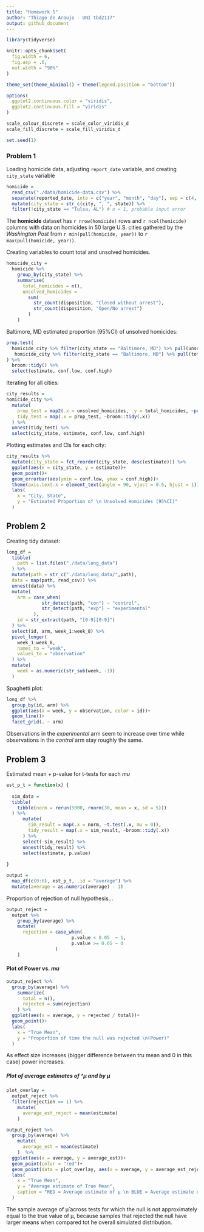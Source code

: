 ```yaml
---
title: "Homework 5"
author: "Thiago de Araujo - UNI tbd2117"
output: github_document
---
```


```r
library(tidyverse)

knitr::opts_chunk$set(
  fig.width = 6,
  fig.asp = .6,
  out.width = "90%"
)

theme_set(theme_minimal() + theme(legend.position = "bottom"))

options(
  ggplot2.continuous.color = "viridis",
  ggplot2.continuous.fill = "viridis"
)

scale_colour_discrete = scale_color_viridis_d
scale_fill_discrete = scale_fill_viridis_d

set.seed(1)
```

### Problem 1

Loading homicide data, adjusting `report_date` variable, and creating `city_state` variable

```r
homicide = 
  read_csv("./data/homicide-data.csv") %>% 
  separate(reported_date, into = c("year", "month", "day"), sep = c(4, 6)) %>% 
  mutate(city_state = str_c(city, ", ", state)) %>% 
  filter(!city_state == "Tulsa, AL") # n = 1, probable input error
```

The **homicide** dataset has `r nrow(homicide)` rows and `r ncol(homicide)` columns with data on homicides in 50 large U.S. cities gathered by the _Washington Post_ from `r min(pull(homicide, year))` to `r max(pull(homicide, year))`.

Creating variables to count total and unsolved homicides.

```r
homicide_city = 
  homicide %>% 
    group_by(city_state) %>%
    summarise(
      total_homicides = n(),
      unsolved_homicides = 
        sum(
          str_count(disposition, "Closed without arrest"), 
          str_count(disposition, "Open/No arrest")
        )
    )
```

Baltimore, MD estimated proportion (95%CI) of unsolved homicides:

```r
prop.test(
  homicide_city %>% filter(city_state == "Baltimore, MD") %>% pull(unsolved_homicides),
   homicide_city %>% filter(city_state == "Baltimore, MD") %>% pull(total_homicides)
) %>% 
  broom::tidy() %>% 
  select(estimate, conf.low, conf.high)
```

Iterating for all cities:

```r
city_results = 
homicide_city %>% 
  mutate(
    prop_test = map2(.x = unsolved_homicides, .y = total_homicides, ~prop.test(x = .x, n = .y)),
    tidy_test = map(.x = prop_test, ~broom::tidy(.x))
  ) %>% 
  unnest(tidy_test) %>% 
  select(city_state, estimate, conf.low, conf.high)
```

Plotting estimates and CIs for each city:

```r
city_results %>% 
  mutate(city_state = fct_reorder(city_state, desc(estimate))) %>% 
  ggplot(aes(x = city_state, y = estimate))+
  geom_point()+
  geom_errorbar(aes(ymin = conf.low, ymax = conf.high))+
  theme(axis.text.x = element_text(angle = 90, vjust = 0.5, hjust = 1))+
  labs(
    x = "City, State",
    y = "Estimated Proportion of \n Unsolved Homicides (95%CI)"
  )
```

## Problem 2

Creating tidy dataset:

```r
long_df = 
  tibble(
    path = list.files("./data/long_data")
  ) %>% 
  mutate(path = str_c("./data/long_data/",path),
  data = map(path, read_csv)) %>% 
  unnest(data) %>% 
  mutate(
    arm = case_when(
             str_detect(path, "con") ~ "control",
             str_detect(path, "exp") ~ "experimental"
          ),
    id = str_extract(path, "[0-9][0-9]")
  ) %>% 
  select(id, arm, week_1:week_8) %>% 
  pivot_longer(
    week_1:week_8, 
    names_to = "week",
    values_to = "observation"
  ) %>% 
  mutate(
    week = as.numeric(str_sub(week, -1))
  )
```

Spaghetti plot:

```r
long_df %>% 
  group_by(id, arm) %>% 
  ggplot(aes(x = week, y = observation, color = id))+
  geom_line()+
  facet_grid(. ~ arm)
```

Observations in the _experimental_ arm seem to increase over time while observations in the _control_ arm stay roughly the same.

## Problem 3

Estimated mean + p-value for t-tests for each _mu_

```r
est_p_t = function(x) {
  
  sim_data = 
  tibble(
    tibble(norm = rerun(5000, rnorm(30, mean = x, sd = 5)))
  ) %>% 
      mutate(
        sim_result = map(.x = norm, ~t.test(.x, mu = 0)),
        tidy_result = map(.x = sim_result, ~broom::tidy(.x))
      ) %>% 
      select(-sim_result) %>% 
      unnest(tidy_result) %>% 
      select(estimate, p.value)
  
}

output = 
  map_df(c(0:6), est_p_t, .id = "average") %>% 
  mutate(average = as.numeric(average) - 1)
```

Proportion of rejection of null hypothesis...

```r
output_reject = 
  output %>% 
    group_by(average) %>% 
    mutate(
      rejection = case_when(
                        p.value < 0.05  ~ 1,
                        p.value >= 0.05 ~ 0
                  )
    )
```

#### Plot of Power vs. _mu_

```r
output_reject %>%
  group_by(average) %>% 
    summarize(
      total = n(),
      rejected = sum(rejection)
    ) %>% 
  ggplot(aes(x = average, y = rejected / total))+
  geom_point()+
  labs(
    x = "True Mean",
    y = "Proportion of time the null was rejected \n(Power)"
  )
```

As effect size increases (bigger difference between tru mean and 0 in this case) power increases.

##### Plot of average estimates of ^μ and by μ
 

```r
plot_overlay =   
  output_reject %>%
  filter(rejection == 1) %>% 
    mutate(
      average_est_reject = mean(estimate)
    )

output_reject %>%
  group_by(average) %>% 
    mutate(
      average_est = mean(estimate)
    )  %>% 
  ggplot(aes(x = average, y = average_est))+
  geom_point(color = "red")+
  geom_point(data = plot_overlay, aes(x = average, y = average_est_reject), color = "blue")+
  labs(
    x = "True Mean",
    y = "Average estimate of True Mean",
    caption = "RED = Average estimate of μ \n BLUE = Average estimate of μ only in samples for which the null was rejected"
  )
```

The sample average of μ̂ across tests for which the null is not approximately equal to the true value of μ, because samples that rejected the null have larger means when compared tot he overall simulated distribution.

